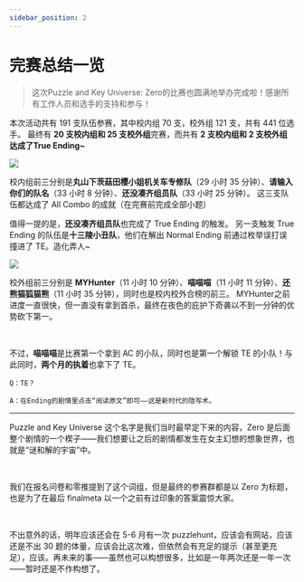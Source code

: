 ```yaml
---
sidebar_position: 2
---
```


# 完赛总结一览

> 这次Puzzle and Key Universe: Zero的比赛也圆满地举办完成啦！感谢所有工作人员和选手的支持和参与！

本次活动共有 191 支队伍参赛，其中校内组 70 支，校外组 121 支，共有 441 位选手。
最终有 **20 支校内组和 25 支校外组**完赛，而共有 **2 支校内组和 2 支校外组达成了True Ending\~**

![](./wrap-ups.assets/image_1.webp)

校内组前三分别是**丸山下茨菇田樱小姐机关车专修队**（29 小时 35 分钟）、**请输入你们的队名**（33 小时 8 分钟）、**还没凑齐组员队**（33 小时 25 分钟）。
这三支队伍都达成了 All Combo 的成就（在完赛前完成全部小题）

值得一提的是，**还没凑齐组员队**也完成了 True Ending 的触发。
另一支触发 True Ending 的队伍是**十三陵小丑队**，他们在解出 Normal Ending 前通过枚举误打误撞进了 TE。造化弄人\~

![](./wrap-ups.assets/image_2.webp)

校外组前三分别是 **MYHunter**（11 小时 10 分钟）、**喵喵喵**（11 小时 11 分钟）、**还熊猫狐猫熊**（11 小时 35 分钟），同时也是校内校外合榜的前三。
MYHunter之前进度一直很快，但一直没有拿到首杀，最终在夜色的庇护下奇袭以不到一分钟的优势砍下第一。

<br />

不过，**喵喵喵**是比赛第一个拿到 AC 的小队，同时也是第一个解锁 TE 的小队！与此同时，**两个月的执着**也拿下了 TE。

<div className="text-purple-700">

    Q：TE？

    A：在Ending的剧情里点击“阅读原文”即可——这是新时代的隐写术。

</div>

---

Puzzle and Key Universe 这个名字是我们当时最早定下来的内容，Zero 是后面整个剧情的一个楔子——我们想要让之后的剧情都发生在女主幻想的想象世界，也就是“谜和解的宇宙”中。

<br />

我们在报名问卷和零推提到了这个词组，但是最终的参赛群都是以 Zero 为标题，也是为了在最后 finalmeta 以一个之前有过印象的答案震惊大家。

<br />

不出意外的话，明年<span className="text-purple-700 font-bold">应该还会在 5-6 月有一次 puzzlehunt，应该会有网站，应该还是不出 30 题的体量，应该会比这次难，但依然会有充足的提示（甚至更充足）</span>，应该。再未来的事——虽然也可以构想很多，比如是一年两次还是一年一次——暂时还是不作构想了。
